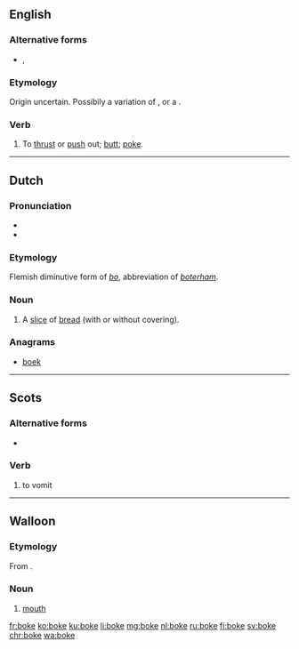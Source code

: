 {{also|Boke|böke|Böke}}
==English==

===Alternative forms===
* {{l/en|boak}}, {{l/en|buck}}

===Etymology===
Origin uncertain. Possibily a variation of {{l/en|poke}}, or a {{blend|butt|poke|nocap=9}}.

===Verb===
{{en-verb|bok|ing}}

# {{context|ambitransitive|UK|_|dialectal|lang=en}} To [[thrust]] or [[push]] out; [[butt]]; [[poke]].

----

==Dutch==

===Pronunciation===
* {{IPA|/bˈoːkə/|lang=nl}}
* {{rhymes|oːkə|lang=nl}}

===Etymology===
Flemish diminutive form of ''[[bo#Dutch|bo]]'', abbreviation of ''[[boterham]]''.

===Noun===
{{nl-noun|n|s|-}}

# {{context|Flemish|child language|lang=nl}} A [[slice]] of [[bread]] (with or without covering).

===Anagrams===
* [[boek#Dutch|boek]]

----

==Scots==

===Alternative forms===
* {{l|sco|boak}}

===Verb===
{{head|sco|verb}}

# to vomit

----

==Walloon==

===Etymology===
From {{etyl|la|wa}} {{term|bucca|lang=la}}.

===Noun===
{{head|wa|noun|g=f}}

# {{context|anatomy|lang=wa}} [[mouth]]

[[fr:boke]]
[[ko:boke]]
[[ku:boke]]
[[li:boke]]
[[mg:boke]]
[[nl:boke]]
[[ru:boke]]
[[fi:boke]]
[[sv:boke]]
[[chr:boke]]
[[wa:boke]]